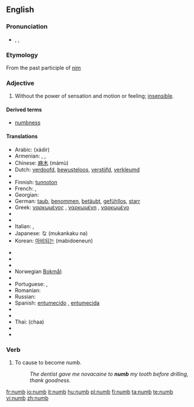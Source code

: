 ==English==

===Pronunciation===
* {{enPR|nŭm}}, {{IPA|/nʌm/}}, {{SAMPA|/nVm/}}
*: {{rhymes|ʌm}}

===Etymology===
From the past participle of [[nim]]

===Adjective===
{{en-adj|number|numbest}}

# Without the power of sensation and motion or feeling; [[insensible]].

====Derived terms====
* [[numbness]]

====Translations====
{{trans-top|without the power of sensation}}
* Arabic: {{Arab|[[خدر]]}} (xádir)
* Armenian: {{t|hy|թմրած|sc=Armn|tr=t'mraç}}, {{t|hy|անզգա|sc=Armn|tr=anzga}}, {{t|hy|ընդարմացած|sc=Armn|tr=ëndarmac'aç}}
* Chinese: [[麻木]] (mámù)
* Dutch: [[verdoofd]], [[bewusteloos]], [[verstijfd]], [[verkleumd]]
* {{trreq|Esperanto}}
* Finnish: [[tunnoton]]
* French: {{t+|fr|engourdi|m}}, {{t+|fr|engourdie|f}}
* Georgian: {{t|ka|გაშეშებული|tr=gašešebuli}} {{t|ka|გაფიჩხებული|tr=gap‘ičxebuli}}
* German: [[taub]], [[benommen]], [[betäubt]], [[gefühllos]], [[starr]]
* Greek: [[ναρκωμένος]] {{m}}, [[ναρκωμένη]] {{f}}, [[ναρκωμένο]] {{n}}
* {{trreq|Hebrew}}
* {{trreq|Hungarian}}
* Italian: {{t-|it|intorpidito|m}}, {{t-|it|intorpidita|f}}
* Japanese: {{Jpan|[[無感覚]]}}な (mukankaku na)
* Korean: [[마비되는]] (mabidoeneun)
{{trans-mid}}
* {{trreq|Latin}}
* {{trreq|Latvian}}
* {{trreq|Lithuanian}}
* Norwegian [[Bokmål]]: {{t-|no|nummen}}
* {{trreq|Persian}}
* Portuguese: {{t-|pt|entorpecido|m}}, {{t-|pt|entorpecido|f|alt=entorpecida}}
* Romanian: {{t-|ro|amorţit}}
* Russian: {{t|ru|онемелый|tr=onemélyj}}
* Spanish: [[entumecido]] {{m}}, [[entumecida]] {{f}}
* {{trreq|Swahili}}
* {{trreq|Swedish}}
* Thai: {{Thai|[[ชา]]}} (chaa)
* {{trreq|Turkish}}
* {{trreq|Vietnamese}}
{{trans-bottom}}

===Verb===
{{en-verb}}

# To cause to become numb.
#: ''The dentist gave me novacaine to '''numb''' my tooth before drilling, thank goodness.''

[[fr:numb]]
[[io:numb]]
[[it:numb]]
[[hu:numb]]
[[pl:numb]]
[[fi:numb]]
[[ta:numb]]
[[te:numb]]
[[vi:numb]]
[[zh:numb]]